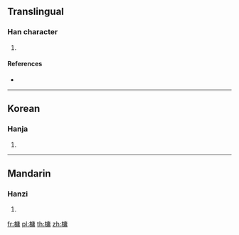 ==Translingual==

===Han character===
{{Han char|rn=75|rad=木|as=11|sn=15|four=40927|canj=DILB|ids=⿰木庸}}

# {{defn|Han|sort=木11}}

====References====
* {{Han ref|kx=0547.010|dkj=15358|dj=0934.280|hdz=21283.140|uh=69E6|ud=27110|bh=E5E1|bd=58849}}

----

==Korean==

===Hanja===
{{ko-hanja|hangeul=용|eumhun=|rv=yong|mr=yong|y=yong}}

# {{defn|lang=ko|sort=木11}}

----

==Mandarin==

===Hanzi===
{{cmn-hanzi|pin=[[yóng]] ([[yong2]])|wg=yung<sup>2</sup>}}

# {{defn|lang=cmn|sort=木11}}

[[fr:槦]]
[[pl:槦]]
[[th:槦]]
[[zh:槦]]